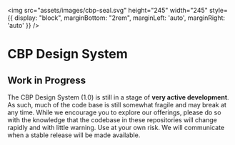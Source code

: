 
<Meta title="Introduction" />

<img src="assets/images/cbp-seal.svg" height="245" width="245" style={{ display: "block", marginBottom: "2rem", marginLeft: 'auto', marginRight: 'auto' }} />

<h1 style={{ textAlign: "center" }}>CBP Design System</h1>

## Work in Progress

The CBP Design System (1.0) is still in a stage of **very active development**. As such, much of the code base is still somewhat fragile and may break at any time. While we encourage you to explore our offerings, please do so with the knowledge that the codebase in these repositories will change rapidly and with little warning. Use at your own risk. We will communicate when a stable release will be made available.